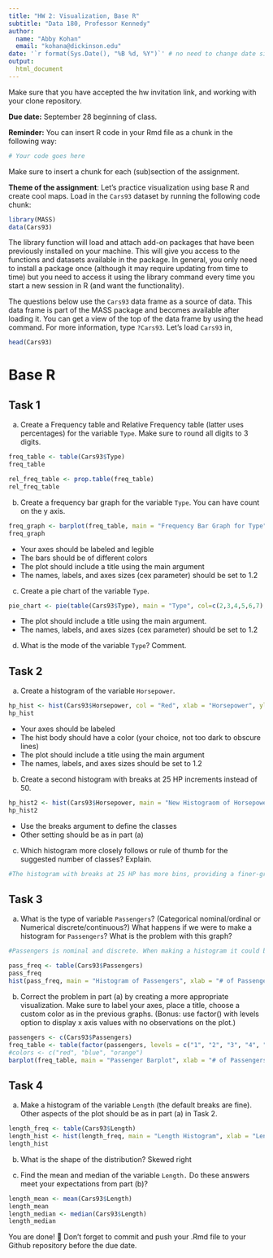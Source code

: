 ```yaml
---
title: "HW 2: Visualization, Base R"
subtitle: "Data 180, Professor Kennedy"
author: 
  name: "Abby Kohan"
  email: "kohana@dickinson.edu"
date: '`r format(Sys.Date(), "%B %d, %Y")`' # no need to change date since this line grabs today's date
output: 
  html_document
---
```


Make sure that you have accepted the hw invitation link, and working with your clone repository.

**Due date:** September 28 beginning of class.

**Reminder:** You can insert R code in your Rmd file as a chunk in the following way:
```r
# Your code goes here
```
Make sure to insert a chunk for each (sub)section of the assignment.

**Theme of the assignment**: Let's practice visualization using base R and create cool maps. Load in the `Cars93` dataset by running the following code chunk:

```r
library(MASS)
data(Cars93)
```

The library function will load and attach add-on packages that have been previously installed on your machine. This will give you access to the functions and datasets available in the package. In general, you only need to install a package once (although it may require updating from time to time) but you need to access it using the library command every time you start a new session in R (and want the functionality). 

The questions below use the `Cars93` data frame as a source of data. This data frame is part of the MASS package and becomes available after loading it. You can get a view of the top of the data frame by using the head command. For more information, type `?Cars93`. Let's load `Cars93` in,
```r
head(Cars93)
```

# Base R
## Task 1
a) Create a Frequency table and Relative Frequency table (latter uses percentages) for the variable `Type`. Make sure to round all digits to 3 digits.
```r
freq_table <- table(Cars93$Type)
freq_table

rel_freq_table <- prop.table(freq_table)
rel_freq_table 
```
b) Create a frequency bar graph for the variable `Type`. You can have count on the y axis.
```r
freq_graph <- barplot(freq_table, main = "Frequency Bar Graph for Type", col = "lightgreen", xlab = "Type", ylab = "Count", cex.lab = 1.2, cex.axis = 1.2)
freq_graph 
```

*	Your axes should be labeled and legible
*	The bars should be of different colors
*	The plot should include a title using the main argument
*	The names, labels, and axes sizes (cex parameter) should be set to 1.2

c) Create a pie chart of the variable `Type`.
```r
pie_chart <- pie(table(Cars93$Type), main = "Type", col=c(2,3,4,5,6,7), cex = 1.2)
```

* The plot should include a title using the main argument.
*	The names, labels, and axes sizes (cex parameter) should be set to 1.2

d) What is the mode of the variable `Type`? Comment.


## Task 2 
a) Create a histogram of the variable `Horsepower`.
```r
hp_hist <- hist(Cars93$Horsepower, col = "Red", xlab = "Horsepower", ylab = "Frequency", main = "Histogram of Horsepower", cex.lab = 1.2, cex.axis = 1.2)
hp_hist
```

*	Your axes should be labeled
*	The hist body should have a color (your choice, not too dark to obscure lines) 
*	The plot should include a title using the main argument
*	The names, labels, and axes sizes should be set to 1.2

b) Create a second histogram with breaks at 25 HP increments instead of 50.
```r
hp_hist2 <- hist(Cars93$Horsepower, main = "New Histograom of Horsepower", xlab = "Horsepower", ylab = "Frequency", col = "skyblue", cex.lab = 1.2, cex.axis = 1.2, breaks = 25)
hp_hist2
```

* Use the breaks argument to define the classes
* Other setting should be as in part (a)

c) Which histogram more closely follows or rule of thumb for the suggested number of classes? Explain.
```r
#The histogram with breaks at 25 HP has more bins, providing a finer-grained view of the data. It can capture smaller variations and details within the distribution.
```


## Task 3 
a) What is the type of variable `Passengers`? (Categorical nominal/ordinal or Numerical discrete/continuous?) What happens if we were to make a histogram for `Passengers`? What is the problem with this graph?
```r
#Passengers is nominal and discrete. When making a histogram it could be difficult to visualize the data it masks certain categories such as cars with 1 and 3 that have no passengers meaning there should be no bar at 1 and 3.

pass_freq <- table(Cars93$Passengers)
pass_freq
hist(pass_freq, main = "Histogram of Passengers", xlab = "# of Passengers", ylab = "Frequency", cex.lab = 1.2, cex.axis = 1.2, cex.main = 1.2, col = "yellow")
```

b) Correct the problem in part (a) by creating a more appropriate visualization. Make sure to label your axes, place a title, choose a custom color as in the previous graphs. (Bonus: use factor() with levels option to display x axis values with no observations on the plot.)
```r
passengers <- c(Cars93$Passengers)
freq_table <- table(factor(passengers, levels = c("1", "2", "3", "4", "5", "6", "7", "8")))
#colors <- c("red", "blue", "orange")
barplot(freq_table, main = "Passenger Barplot", xlab = "# of Passengers", ylab = "Frequency", cex.lab = 1.2, cex.axis = 1.2, cex.main = 1.2, col = "light yellow", ylim = c(0, max(freq_table) + 1))
```

## Task 4 
a) Make a histogram of the variable `Length` (the default breaks are fine). Other aspects of the plot should be as in part (a) in Task 2.
```r
length_freq <- table(Cars93$Length)
length_hist <- hist(length_freq, main = "Length Histogram", xlab = "Length", ylab = "Frequency", cex.lab = 1.2, cex.axis = 1.2, cex.main = 1.2, col ="lightgreen")
length_hist
```

b) What is the shape of the distribution?
Skewed right

c) Find the mean and median of the variable `Length.` Do these answers meet your expectations from part (b)?
```r
length_mean <- mean(Cars93$Length)
length_mean
length_median <- median(Cars93$Length)
length_median
```

You are done! 🏁 Don't forget to commit and push your .Rmd file to your Github repository before the due date.

